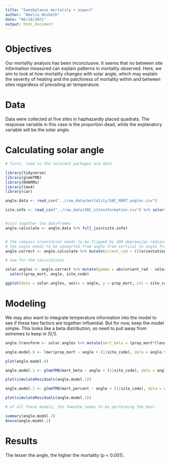 ```yaml
---
title: "Semibalanus mortality + aspect"
author: "Amelia Hesketh"
date: "06/10/2021"
output: html_document
---
```


# Objectives

Our mortality analysis has been inconclusive. It seems that no between site information measured can explain patterns in mortality observed. Here, we aim to look at how mortality changes with solar angle, which may explain the severity of heating and the patchiness of mortality within and between sites regardless of prevailing air temperature.

# Data

Data were collected at five sites in haphazardly placed quadrats. The response variable in this case is the proportion dead, while the explanatory variable will be the solar angle.

# Calculating solar angle
```r
# first, load in the relevant packages and data

library(tidyverse)
library(glmmTMB)
library(DHARMa)
library(lme4)
library(car)

angle.data <- read_csv("../raw_data/mortality/SBC_MORT_angles.csv")

site.info <- read_csv("../raw_data/SBC_siteinformation.csv") %>% select(site_code,angles,solar_elevation, solar_azimuth) %>% na.omit() %>% select(-angles)


#join together the dataframes
angle.calculate <- angle.data %>% full_join(site.info)


# the compass orientation needs to be flipped by 180 degrees/pi radians
# the angle needs to be converted from angle from vertical to angle from horizontal
angle.correct <- angle.calculate %>% mutate(orient_rad = (((orientation_raw_degrees/360)*2*pi)-pi), prop_mort = number_dead/(number_live + number_dead), sigma = ((90-angle_raw_degrees)/360)*2*pi, beta = (solar_elevation/360)*2*pi, solar_az_rad = (solar_azimuth/360)*2*pi)

# now for the calculations

solar.angles <- angle.correct %>% mutate(gamma = abs(orient_rad - solar_az_rad)) %>% mutate(theta = acos(sin(beta)*cos(sigma) + cos(gamma)*cos(beta)*sin(sigma))) %>% mutate(angle = (theta/(2*pi)*360)) %>% 
  select(prop_mort, angle, site_code)

```

```r

ggplot(data = solar.angles, aes(x = angle, y = prop_mort, col = site_code)) + geom_point() + labs(y = "Proportion mortality", x = "Solar angle (degrees)", col = "site") + theme_classic() + geom_smooth(method = "lm", se=F) + theme(axis.title = element_text(size = 14), axis.text = element_text(size = 12), legend.text = element_text(size = 12), legend.title = element_text(size = 14))

```

# Modeling

We may also want to integrate temperature information into the model to see if these two factors are together influential. But for now, keep the model simple. This looks like a beta distribution, so need to pull away from extremes to keep in (0,1).

```r
angle.transform <- solar.angles %>% mutate(mort_beta = (prop_mort*(length(prop_mort)-1) + 0.5)/length(prop_mort), mort_percent = 100*prop_mort)

angle.model.0 <- lmer(prop_mort ~ angle + (1|site_code), data = angle.transform)

plot(angle.model.0)

angle.model.1 <- glmmTMB(mort_beta ~ angle + (1|site_code), data = angle.transform, family = beta_family())

plot(simulateResiduals(angle.model.1)) 

angle.model.2 <- glmmTMB(mort_percent ~ angle + (1|site_code), data = angle.transform,family = tweedie())

plot(simulateResiduals(angle.model.2))

# of all these models, the Tweedie seems to be performing the best.

```
```r
summary(angle.model.2)
Anova(angle.model.2)

```

# Results

The lesser the angle, the higher the mortality (p < 0.001).
